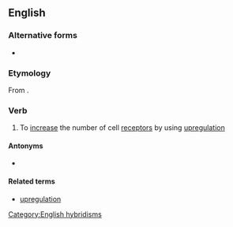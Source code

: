 {{also|up-regulate}}
==English==
{{wikipedia}}

===Alternative forms===
* {{l|en|up-regulate}}

===Etymology===
From {{prefix|en|up|regulate}}.

===Verb===
{{en-verb}}

# {{lb|en|biology}} To [[increase]] the number of cell [[receptor]]s by using [[upregulation]]

====Antonyms====
* {{l|en|downregulate}}

====Related terms====
* [[upregulation]]

[[Category:English hybridisms]]
